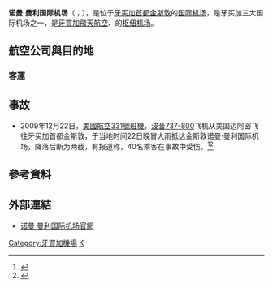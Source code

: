{{noteTA
|1=zh-cn:金斯敦; zh-hk:京斯敦; zh-tw:京斯敦; zh-sg:京斯敦
}}
{{Expand|time=2016-04-05T12:29:30+00:00}}
{{Infobox Airport 
| airport_name = <center>诺曼·曼利国际机场<br><small>Norman Manley International Airport</small></center>
| photo        =Norman Manley International Airport.jpg
| IATA         = KIN
| ICAO         = MKJP
| type         = [[民用航空|民用]] 
| run by       = 
| city-served  = [[金斯敦|金斯敦]]
| elevation    = 
| website      = [http://www.nmia.aero/ nmia.aero]
| coordinates  = 
| metric-elev  = 
| metric-rwy   = 
| r1-number    = 12/30
| r1-length-f  = 8,911
| r1-length-m  = 2,716
| r1-surface   = [[瀝青|瀝青]]
| stat-year    = 2015
| stat1-header = 旅客流量
| stat1-data   = 1,502,973
| stat2-header = 航班起降量
| stat2-data   = -
| stat3-header = 
| stat3-data   = 
| footnotes    = Source: <ref>{{Cite web |url=http://worldaerodata.com/wad.cgi?airport=MKJP |title=Airport information for MKJP |access-date=2016-04-05 |archive-date=2007-10-22 |archive-url=https://web.archive.org/web/20071022063702/http://worldaerodata.com/wad.cgi?airport=MKJP |dead-url=no }}</ref><ref>{{Cite web |url=http://www.gcmap.com/airport/KIN |title=Airport information for KIN |access-date=2016-04-05 |archive-date=2020-09-20 |archive-url=https://web.archive.org/web/20200920012034/http://www.gcmap.com/airport/KIN |dead-url=no }}</ref>
}}
'''诺曼·曼利国际机场'''（{{lang-en|Norman Manley International Airport}}；{{airport codes|KIN|MKJP}}），是位于[[牙买加|牙买加]][[首都|首都]][[金斯敦|金斯敦]]的[[国际机场|国际机场]]，是牙买加三大国际机场之一，是[[牙買加飛天航空|牙買加飛天航空]]、{{link-en|千里達及托巴哥加勒比海航空|Caribbean Airlines}}的[[枢纽机场|枢纽机场]]。
==航空公司與目的地==
=== 客運 ===
{{Airport-dest-list
|{{flagicon|CAN}} [[加拿大胭脂航空|加拿大胭脂航空]]|[[多倫多皮爾遜國際機場|多倫多]]
|{{flagicon|USA}} [[美國航空|美國航空]]|[[邁亞密國際機場|邁阿密]]
|{{flagicon|UK}} [[英國航空|英國航空]]| [[蓋威克機場|倫敦-克勞利]]
|{{flagicon|TTO}} [[加勒比航空|加勒比航空]]| [[維爾伯德國際機場|安地卡]]、[[劳德代尔堡-好莱坞国际机场|勞德岱堡/好萊塢]]、{{tsl|en|Sangster International Airport||蒙特哥貝}}、[[林丁平德林国际机场|拿索]]、[[約翰·甘迺迪國際機場|紐約-甘迺迪]]、[[奥兰多国际机场|奧蘭多]]、[[皮阿尔科国际机场|西班牙港]]、[[朱麗安娜公主國際機場|聖馬丁島]]、[[多倫多皮爾遜國際機場|多倫多]]
|{{flagicon|CYM}} {{link-en|開曼航空|Cayman Airways}}| [[歐文·羅伯茨國際機場|喬治敦]]
|{{flagicon|PAN}} [[巴拿馬航空|巴拿馬航空]]| [[托庫門國際機場|巴拿馬市]]
|{{flagicon|USA}} [[達美航空|達美航空]]| [[哈茨菲尔德-杰克逊亚特兰大国际机场|亞特蘭大]]<br>'''季節性：'''[[約翰·甘迺迪國際機場|紐約-甘迺迪]]
|{{flagicon|JAM}} [[牙買加飛天航空|牙買加飛天航空]]| [[喬治敦國際機場|蓋亞那-喬治敦]]、[[約翰·甘迺迪國際機場|紐約-甘迺迪]]、[[多倫多皮爾遜國際機場|多倫多]]
|{{flagicon|CUW}} [[因瑟爾航空|因瑟爾航空]]| [[庫拉索國際機場|庫拉索]]
|{{flagicon|TCA}} {{link-en|國米加勒比海航空|InterCaribbean Airways}}| {{tsl|en|Sangster International Airport||蒙特哥貝}}、[[杜桑·卢维杜尔国际机场|太子港]]、[[普羅維登西亞萊斯國際機場|普羅維登西亞萊斯]]
|{{flagicon|USA}} [[捷藍航空|捷藍航空]]| [[劳德代尔堡-好莱坞国际机场|勞德岱堡/好萊塢]]、[[約翰·甘迺迪國際機場|紐約-甘迺迪]]
|{{flagicon|USA}} [[精神航空|精神航空]]| '''季節性：'''[[劳德代尔堡-好莱坞国际机场|勞德岱堡/好萊塢]]
|{{flagicon|CAN}} [[西捷航空|西捷航空]]|[[多倫多皮爾遜國際機場|多倫多]]
}}

==事故==
* 2009年12月22日，[[美國航空331號班機|美國航空331號班機]]，[[波音737-800|波音737-800]]飞机从美国迈阿密飞往牙买加首都金斯敦，于当地时间22日晚冒大雨抵达金斯敦诺曼·曼利国际机场，降落后断为两截，有报道称，40名乘客在事故中受伤。<ref>{{Cite web |url=http://news.sina.com.cn/o/2009-12-24/050716823695s.shtml?from=wap |title=一架美国客机在牙买加机场冲出跑道 |accessdate=2016-04-05 |archive-date=2016-04-19 |archive-url=https://web.archive.org/web/20160419124701/http://news.sina.com.cn/o/2009-12-24/050716823695s.shtml?from=wap |dead-url=no }}</ref><ref>{{Cite web |url=http://news.enorth.com.cn/system/2009/12/24/004361433.shtml |title=美航载154人客机失事:冲出跑道 断为两截 |accessdate=2016-04-05 |archive-date=2016-04-19 |archive-url=https://web.archive.org/web/20160419075455/http://news.enorth.com.cn/system/2009/12/24/004361433.shtml |dead-url=no }}</ref>

==參考資料==
{{reflist}}
==外部連結==
* [http://www.nmia.aero/ 诺曼·曼利国际机场官網]{{Wayback|url=http://www.nmia.aero/ |date=20160407062910 }}
[[Category:牙買加機場|Category:牙買加機場]]
[[Category:冠以人名的美洲機場|K]]